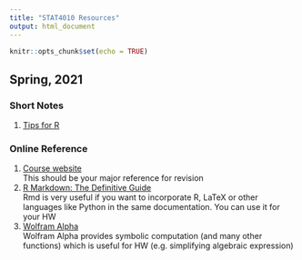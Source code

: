 ```yaml
---
title: "STAT4010 Resources"
output: html_document
---
```


```r
knitr::opts_chunk$set(echo = TRUE)
```

## Spring, 2021

### Short Notes
1. [Tips for R](../stat3005/2020F/SN-Tips-for-R.html) 

### Online Reference
1. [Course website](https://sites.google.com/site/kwchankeith/teaching/s4010/s4010-2021Spring)  
This should be your major reference for revision  
2. [R Markdown: The Definitive Guide](https://bookdown.org/yihui/rmarkdown/)  
Rmd is very useful if you want to incorporate R, LaTeX or other languages like Python in the same documentation. You can use it for your HW  
3. [Wolfram Alpha](https://www.wolframalpha.com/)  
Wolfram Alpha provides symbolic computation (and many other functions) which is useful for HW (e.g. simplifying algebraic expression)  